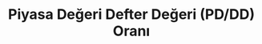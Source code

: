 ---
title: "Piyasa Değeri Defter Değeri (PD/DD) Oranı"
description: "Description of your new file."
---